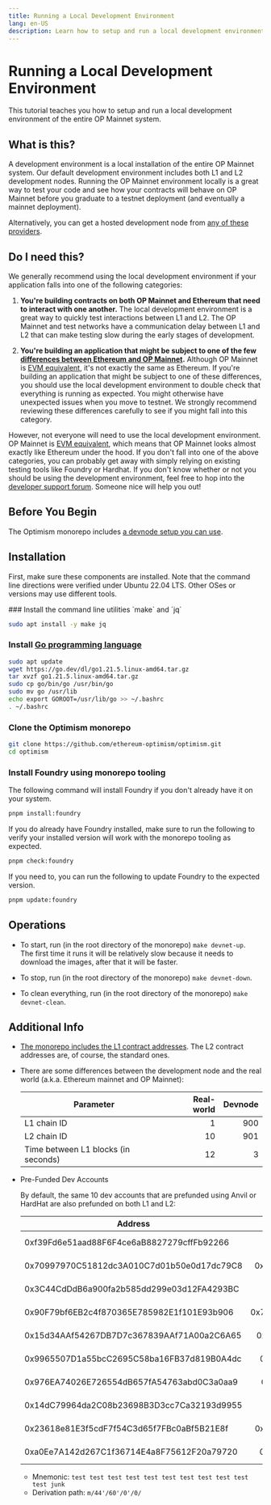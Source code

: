 ```yaml
---
title: Running a Local Development Environment
lang: en-US
description: Learn how to setup and run a local development environment of the entire OP Mainnet system.
---
```



# Running a Local Development Environment

This tutorial teaches you how to setup and run a local development environment of the entire OP Mainnet system.

## What is this?

A development environment is a local installation of the entire OP Mainnet system.
Our default development environment includes both L1 and L2 development nodes.
Running the OP Mainnet environment locally is a great way to test your code and see how your contracts will behave on OP Mainnet before you graduate to a testnet deployment (and eventually a mainnet deployment).

Alternatively, you can get a hosted development node from [any of these providers](/builders/tools/connect/rpc-providers).

## Do I need this?

We generally recommend using the local development environment if your application falls into one of the following categories:

1.  **You're building contracts on both OP Mainnet and Ethereum that need to interact with one another.** The local development environment is a great way to quickly test interactions between L1 and L2. The OP Mainnet and test networks have a communication delay between L1 and L2 that can make testing slow during the early stages of development.

2.  **You're building an application that might be subject to one of the few [differences between Ethereum and OP Mainnet](/chain/differences).** Although OP Mainnet is [EVM equivalent](https://web.archive.org/web/20231127160757/https://medium.com/ethereum-optimism/introducing-evm-equivalence-5c2021deb306), it's not exactly the same as Ethereum. If you're building an application that might be subject to one of these differences, you should use the local development environment to double check that everything is running as expected. You might otherwise have unexpected issues when you move to testnet. We strongly recommend reviewing these differences carefully to see if you might fall into this category.

However, not everyone will need to use the local development environment.
OP Mainnet is [EVM equivalent](https://web.archive.org/web/20231127160757/https://medium.com/ethereum-optimism/introducing-evm-equivalence-5c2021deb306), which means that OP Mainnet looks almost exactly like Ethereum under the hood.
If you don't fall into one of the above categories, you can probably get away with simply relying on existing testing tools like Foundry or Hardhat.
If you don't know whether or not you should be using the development environment, feel free to hop into the [developer support forum](https://github.com/ethereum-optimism/developers/discussions).
Someone nice will help you out!

## Before You Begin

The Optimism monorepo includes [a devnode setup you can use](https://github.com/ethereum-optimism/optimism/blob/65ec61dde94ffa93342728d324fecf474d228e1f/specs/meta/devnet.md).

## Installation

First, make sure these components are installed.
Note that the command line directions were verified under Ubuntu 22.04 LTS.
Other OSes or versions may use different tools.

<Steps>
  ### Install the command line utilities `make` and `jq`

  ```sh
  sudo apt install -y make jq
  ```

  ### Install [Go programming language](https://go.dev/)

  ```sh
  sudo apt update
  wget https://go.dev/dl/go1.21.5.linux-amd64.tar.gz
  tar xvzf go1.21.5.linux-amd64.tar.gz
  sudo cp go/bin/go /usr/bin/go
  sudo mv go /usr/lib
  echo export GOROOT=/usr/lib/go >> ~/.bashrc
  . ~/.bashrc
  ```

  ### Clone the Optimism monorepo

  ```sh
  git clone https://github.com/ethereum-optimism/optimism.git
  cd optimism
  ```

  ### Install Foundry using monorepo tooling

  The following command will install Foundry if you don't already have it on your system.

  ```sh
  pnpm install:foundry
  ```

  If you do already have Foundry installed, make sure to run the following to verify your installed version will work with the monorepo tooling as expected.

  ```sh
  pnpm check:foundry
  ```

  If you need to, you can run the following to update Foundry to the expected version.

  ```sh
  pnpm update:foundry
  ```
</Steps>

## Operations

*   To start, run (in the root directory of the monorepo) `make devnet-up`.\
    The first time it runs it will be relatively slow because it needs to download the images, after that it will be faster.

*   To stop, run (in the root directory of the monorepo) `make devnet-down`.

*   To clean everything, run (in the root directory of the monorepo) `make devnet-clean`.

## Additional Info

*   [The monorepo includes the L1 contract addresses](https://github.com/ethereum-optimism/optimism/blob/65ec61dde94ffa93342728d324fecf474d228e1f/packages/contracts-bedrock/deploy-config/devnetL1.json).
    The L2 contract addresses are, of course, the standard ones.

*   There are some differences between the development node and the real world (a.k.a. Ethereum mainnet and OP Mainnet):

    | Parameter                           | Real-world | Devnode |
    | ----------------------------------- | ---------: | ------: |
    | L1 chain ID                         |          1 |     900 |
    | L2 chain ID                         |         10 |     901 |
    | Time between L1 blocks (in seconds) |         12 |       3 |

*   Pre-Funded Dev Accounts

    By default, the same 10 dev accounts that are prefunded using Anvil or HardHat are also prefunded on both L1 and L2:

    | Address                                    | Private Key                                                        | Balance    |
    | ------------------------------------------ | -----------------------------------------------------------------: | ---------: |
    | 0xf39Fd6e51aad88F6F4ce6aB8827279cffFb92266 | 0xac0974bec39a17e36ba4a6b4d238ff944bacb478cbed5efcae784d7bf4f2ff80 | 10,000 ETH |
    | 0x70997970C51812dc3A010C7d01b50e0d17dc79C8 | 0x59c6995e998f97a5a0044966f0945389dc9e86dae88c7a8412f4603b6b78690d | 10,000 ETH |
    | 0x3C44CdDdB6a900fa2b585dd299e03d12FA4293BC | 0x5de4111afa1a4b94908f83103eb1f1706367c2e68ca870fc3fb9a804cdab365a | 10,000 ETH |
    | 0x90F79bf6EB2c4f870365E785982E1f101E93b906 | 0x7c852118294e51e653712a81e05800f419141751be58f605c371e15141b007a6 | 10,000 ETH |
    | 0x15d34AAf54267DB7D7c367839AAf71A00a2C6A65 | 0x47e179ec197488593b187f80a00eb0da91f1b9d0b13f8733639f19c30a34926a | 10,000 ETH |
    | 0x9965507D1a55bcC2695C58ba16FB37d819B0A4dc | 0x8b3a350cf5c34c9194ca85829a2df0ec3153be0318b5e2d3348e872092edffba | 10,000 ETH |
    | 0x976EA74026E726554dB657fA54763abd0C3a0aa9 | 0x92db14e403b83dfe3df233f83dfa3a0d7096f21ca9b0d6d6b8d88b2b4ec1564e | 10,000 ETH |
    | 0x14dC79964da2C08b23698B3D3cc7Ca32193d9955 | 0x4bbbf85ce3377467afe5d46f804f221813b2bb87f24d81f60f1fcdbf7cbf4356 | 10,000 ETH |
    | 0x23618e81E3f5cdF7f54C3d65f7FBc0aBf5B21E8f | 0xdbda1821b80551c9d65939329250298aa3472ba22feea921c0cf5d620ea67b97 | 10,000 ETH |
    | 0xa0Ee7A142d267C1f36714E4a8F75612F20a79720 | 0x2a871d0798f97d79848a013d4936a73bf4cc922c825d33c1cf7073dff6d409c6 | 10,000 ETH |

    * Mnemonic: `test test test test test test test test test test test junk`
    * Derivation path: `m/44'/60'/0'/0/`
